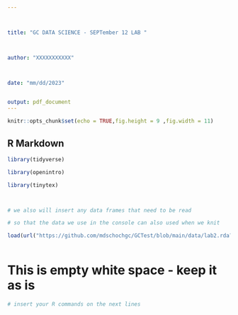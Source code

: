 ---



title: "GC DATA SCIENCE - SEPTember 12 LAB "



author: "XXXXXXXXXXX"



date: "mm/dd/2023"


output: pdf_document
---



```{r setup, include=FALSE}

knitr::opts_chunk$set(echo = TRUE,fig.height = 9 ,fig.width = 11)


```


## R Markdown


```{r include = FALSE, warning = FALSE, results = FALSE}


library(tidyverse)

library(openintro)

library(tinytex)



# we also will insert any data frames that need to be read

# so that the data we use in the console can also used when we knit

load(url("https://github.com/mdschochgc/GCTest/blob/main/data/lab2.rda?raw=true"))



```

# This is empty white space - keep it as is 


```{r "TEST", error = TRUE, warning = FALSE}

# insert your R commands on the next lines








```

